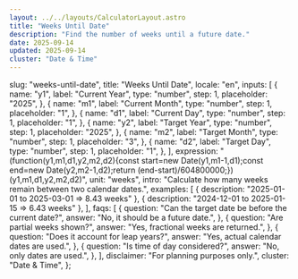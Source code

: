 ```yaml
---
layout: ../../layouts/CalculatorLayout.astro
title: "Weeks Until Date"
description: "Find the number of weeks until a future date."
date: 2025-09-14
updated: 2025-09-14
cluster: "Date & Time"
---
```



  slug: "weeks-until-date",
  title: "Weeks Until Date",
  locale: "en",
  inputs: [
    {
      name: "y1",
      label: "Current Year",
      type: "number",
      step: 1,
      placeholder: "2025",
    },
    {
      name: "m1",
      label: "Current Month",
      type: "number",
      step: 1,
      placeholder: "1",
    },
    {
      name: "d1",
      label: "Current Day",
      type: "number",
      step: 1,
      placeholder: "1",
    },
    {
      name: "y2",
      label: "Target Year",
      type: "number",
      step: 1,
      placeholder: "2025",
    },
    {
      name: "m2",
      label: "Target Month",
      type: "number",
      step: 1,
      placeholder: "3",
    },
    {
      name: "d2",
      label: "Target Day",
      type: "number",
      step: 1,
      placeholder: "1",
    },
  ],
  expression:
    "(function(y1,m1,d1,y2,m2,d2){const start=new Date(y1,m1-1,d1);const end=new Date(y2,m2-1,d2);return (end-start)/604800000;})(y1,m1,d1,y2,m2,d2)",
  unit: "weeks",
  intro: "Calculate how many weeks remain between two calendar dates.",
  examples: [
    { description: "2025-01-01 to 2025-03-01 ⇒ 8.43 weeks" },
    { description: "2024-12-01 to 2025-01-15 ⇒ 6.43 weeks" },
  ],
  faqs: [
    {
      question: "Can the target date be before the current date?",
      answer: "No, it should be a future date.",
    },
    {
      question: "Are partial weeks shown?",
      answer: "Yes, fractional weeks are returned.",
    },
    {
      question: "Does it account for leap years?",
      answer: "Yes, actual calendar dates are used.",
    },
    {
      question: "Is time of day considered?",
      answer: "No, only dates are used.",
    },
  ],
  disclaimer: "For planning purposes only.",
  cluster: "Date & Time",
};

<Calculator schema={schema} />
